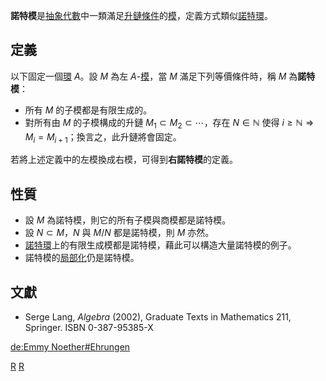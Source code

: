 {{NoteTA|G1=Math}}

'''諾特模'''是[[抽象代數|抽象代數]]中一類滿足[[升鏈條件|升鏈條件]]的[[模|模]]，定義方式類似[[諾特環|諾特環]]。

==定義==
以下固定一個[[环_(代数)|環]] <math>A</math>。設 <math>M</math> 為左 <math>A</math>-[[模|模]]，當 <math>M</math> 滿足下列等價條件時，稱 <math>M</math> 為'''諾特模'''：
* 所有 <math>M</math> 的子模都是有限生成的。
* 對所有由 <math>M</math> 的子模構成的升鏈 <math>M_1 \subset M_2 \subset \cdots</math>，存在 <math>N \in \mathbb N</math> 使得 <math>i \geq \mathbb{N} \Rightarrow M_i = M_{i+1}</math>；換言之，此升鏈將會固定。

若將上述定義中的左模換成右模，可得到'''右諾特模'''的定義。

==性質==
* 設 <math>M</math> 為諾特模，則它的所有子模與商模都是諾特模。
* 設 <math>N \subset M</math>，<math>N</math> 與 <math>M/N</math> 都是諾特模，則 <math>M</math> 亦然。
* [[諾特環|諾特環]]上的有限生成模都是諾特模，藉此可以構造大量諾特模的例子。
* 諾特模的[[局部化|局部化]]仍是諾特模。

==文獻==
* Serge Lang, ''Algebra'' (2002), Graduate Texts in Mathematics 211, Springer. ISBN 0-387-95385-X

{{ModernAlgebra}}
{{代數小作品}}

[[Category:交換代數|R]]
[[Category:模論|R]]

[[de:Emmy_Noether#Ehrungen|de:Emmy Noether#Ehrungen]]